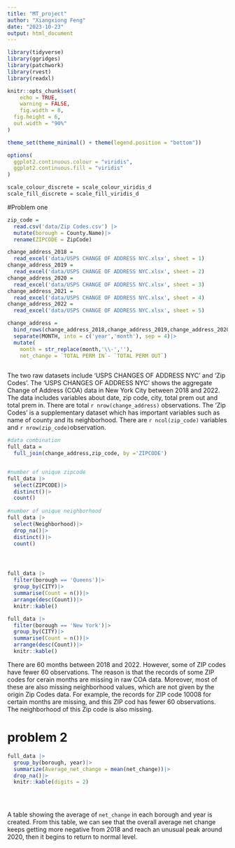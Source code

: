 ```yaml
---
title: "MT_project"
author: "Xiangxiong Feng"
date: "2023-10-23"
output: html_document
---
```


```r
library(tidyverse)
library(ggridges)
library(patchwork)
library(rvest)
library(readxl)

knitr::opts_chunk$set(
	echo = TRUE,
	warning = FALSE,
	fig.width = 8, 
  fig.height = 6,
  out.width = "90%"
)

theme_set(theme_minimal() + theme(legend.position = "bottom"))

options(
  ggplot2.continuous.colour = "viridis",
  ggplot2.continuous.fill = "viridis"
)

scale_colour_discrete = scale_colour_viridis_d
scale_fill_discrete = scale_fill_viridis_d
```

#Problem one


```r
zip_code =
  read.csv('data/Zip Codes.csv') |>
  mutate(borough = County.Name)|>
  rename(ZIPCODE = ZipCode)

change_address_2018 = 
  read_excel('data/USPS CHANGE OF ADDRESS NYC.xlsx', sheet = 1)
change_address_2019 = 
  read_excel('data/USPS CHANGE OF ADDRESS NYC.xlsx', sheet = 2)
change_address_2020 = 
  read_excel('data/USPS CHANGE OF ADDRESS NYC.xlsx', sheet = 3)
change_address_2021 = 
  read_excel('data/USPS CHANGE OF ADDRESS NYC.xlsx', sheet = 4)
change_address_2022 = 
  read_excel('data/USPS CHANGE OF ADDRESS NYC.xlsx', sheet = 5)

change_address = 
  bind_rows(change_address_2018,change_address_2019,change_address_2020,change_address_2021,change_address_2022)|>
  separate(MONTH, into = c('year','month'), sep = 4)|>
  mutate(
    month = str_replace(month,'\\-',''),
    net_change = `TOTAL PERM IN`- `TOTAL PERM OUT`)
  

```


The two raw datasets include 'USPS CHANGES OF ADDRESS NYC' and 'Zip Codes'.
The 'USPS CHANGES OF ADDRESS NYC' shows the aggregate Change of Address (COA) data
in New York City between 2018 and 2022. The data includes variables about date, zip code, city, total prem out and total prem in. There are total `r nrow(change_address)` observations. The 'Zip Codes' is a supplementary dataset which has important variables such as name of county and its neighborhood. There are `r ncol(zip_code)` variables and `r nrow(zip_code)`observation.


```r
#data combination
full_data = 
  full_join(change_address,zip_code, by ='ZIPCODE')


#number of unique zipcode
full_data |>
  select(ZIPCODE)|>
  distinct()|>
  count()
  
#number of unique neighborhood
full_data |>
  select(Neighborhood)|>
  drop_na()|>
  distinct()|>
  count()
  


```
#
```r
full_data |>
  filter(borough == 'Queens')|>
  group_by(CITY)|>
  summarise(Count = n())|>
  arrange(desc(Count))|>
  knitr::kable()

full_data |>
  filter(borough == 'New York')|>
  group_by(CITY)|>
  summarise(Count = n())|>
  arrange(desc(Count))|>
  knitr::kable()
```
There are 60 months between 2018 and 2022. However, some of ZIP codes have fewer 60 observations. The reason is that the records of some  ZIP codes for cerain months are missing in raw COA data.  Moreover, most of these are also missing neighborhood values, which are not given by the origin Zip Codes data. For example, the records for ZIP code 10008 for certain months are missing, and this ZIP cod has fewer 60 observations. The neighborhood of this Zip code is also missing.


# problem 2

```r
full_data |>
  group_by(borough, year)|>
  summarize(Average_net_change = mean(net_change))|>
  drop_na()|>
  knitr::kable(digits = 2)
  

  
```

A table showing the average of `net_change` in each borough and year is created. From this table, we can see that the overall average net change keeps getting more negative from 2018 and reach an unusual peak around 2020, then it begins to return to normal level. 







